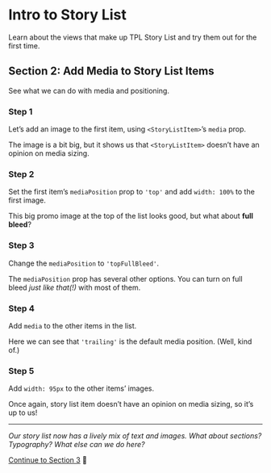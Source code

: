 
<Meta title="Tutorials/Intro to Story List/Section 2: Add Media to Story List Items" />

# Intro to Story List

Learn about the views that make up TPL Story List and try them out for the first time.

## Section 2: Add Media to Story List Items

See what we can do with media and positioning.

### Step 1

Let’s add an image to the first item, using `<StoryListItem>`’s `media` prop.

<Canvas of={IntroStories.Section2Step1} sourceState="shown" />

The image is a bit big, but it shows us that `<StoryListItem>` doesn’t have an opinion on media sizing.

### Step 2

Set the first item’s `mediaPosition` prop to `'top'` and add `width: 100%` to the first image.

<Canvas of={IntroStories.Section2Step2} sourceState="shown" />

This big promo image at the top of the list looks good, but what about **full bleed**?

### Step 3

Change the `mediaPosition` to `'topFullBleed'`.

<Canvas of={IntroStories.Section2Step3} sourceState="shown" />

The `mediaPosition` prop has several other options. You can turn on full bleed _just like that(!)_ with most of them.

### Step 4

Add `media` to the other items in the list.

<Canvas of={IntroStories.Section2Step4} sourceState="shown" />

Here we can see that `'trailing'` is the default media position. (Well, kind of.)

### Step 5

Add `width: 95px` to the other items’ images.

<Canvas of={IntroStories.Section2Step5} sourceState="shown" />

Once again, story list item doesn’t have an opinion on media sizing, so it’s up to us!

----

_Our story list now has a lively mix of text and images. What about sections? Typography? What else can we do here?_

[Continue to Section 3](/docs/tutorials-intro-to-story-list-section-3-sections-typography--docs) 🤩
